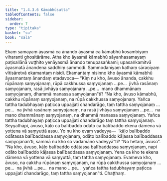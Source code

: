 ```yaml
---
title: "1.4.3.6 Kāmabhūsutta"
tableOfContents: false
sidebar:
  order: 7
type: "tipitaka"
basket: "su"
book: "sala"
---
```



<DynamicBreadcrumb />

<Division number="233" book="sala">

<Paragraph number="964" book="sala">
Ekaṃ samayaṃ āyasmā ca ānando āyasmā ca kāmabhū kosambiyaṃ viharanti ghositārāme. Atha kho āyasmā kāmabhū sāyanhasamayaṃ paṭisallānā vuṭṭhito yenāyasmā ānando tenupasaṅkami; upasaṅkamitvā āyasmatā ānandena saddhiṃ sammodi. Sammodanīyaṃ kathaṃ sāraṇīyaṃ vītisāretvā ekamantaṃ nisīdi. Ekamantaṃ nisinno kho āyasmā kāmabhū āyasmantaṃ ānandaṃ etadavoca—
</Paragraph>

<Paragraph number="965" book="sala">
“Kiṃ nu kho, āvuso ānanda, cakkhu rūpānaṃ saṃyojanaṃ, rūpā cakkhussa saṃyojanaṃ …pe…  jivhā rasānaṃ saṃyojanaṃ, rasā jivhāya saṃyojanaṃ …pe…  mano dhammānaṃ saṃyojanaṃ, dhammā manassa saṃyojanan”ti?
</Paragraph>

<Paragraph number="966" book="sala">
“Na kho, āvuso kāmabhū, cakkhu rūpānaṃ saṃyojanaṃ, na rūpā cakkhussa saṃyojanaṃ. Yañca tattha tadubhayaṃ paṭicca uppajjati chandarāgo, taṃ tattha saṃyojanaṃ …pe…  na jivhā rasānaṃ saṃyojanaṃ, na rasā jivhāya saṃyojanaṃ …pe…  na mano dhammānaṃ saṃyojanaṃ, na dhammā manassa saṃyojanaṃ. Yañca tattha tadubhayaṃ paṭicca uppajjati chandarāgo taṃ tattha saṃyojanaṃ.
</Paragraph>

<Paragraph number="967" book="sala">
Seyyathāpi, āvuso, kāḷo ca balībaddo odāto ca balībaddo ekena dāmena vā yottena vā saṃyuttā assu. Yo nu kho evaṃ vadeyya—  ‘kāḷo balībaddo odātassa balībaddassa saṃyojanaṃ, odāto balībaddo kāḷassa balībaddassa saṃyojanan’ti, sammā nu kho so vadamāno vadeyyā”ti? “No hetaṃ, āvuso”. “Na kho, āvuso, kāḷo balībaddo odātassa balībaddassa saṃyojanaṃ, napi odāto balībaddo kāḷassa balībaddassa saṃyojanaṃ. Yena ca kho te ekena dāmena vā yottena vā saṃyuttā, taṃ tattha saṃyojanaṃ. Evameva kho, āvuso, na cakkhu rūpānaṃ saṃyojanaṃ, na rūpā cakkhussa saṃyojanaṃ …pe…  na jivhā …pe…  na mano …pe…  yañca tattha tadubhayaṃ paṭicca uppajjati chandarāgo, taṃ tattha saṃyojanan”ti.

</Paragraph>
</Division>

<Paragraph number="968" type="center" book="sala">
Chaṭṭhaṃ.
</Paragraph>